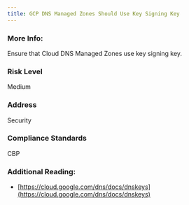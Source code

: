 ```yaml
---
title: GCP DNS Managed Zones Should Use Key Signing Key
---
```


### More Info:

Ensure that Cloud DNS Managed Zones use key signing key.

### Risk Level

Medium

### Address

Security

### Compliance Standards

CBP

### Additional Reading:

- [https://cloud.google.com/dns/docs/dnskeys](https://cloud.google.com/dns/docs/dnskeys)
